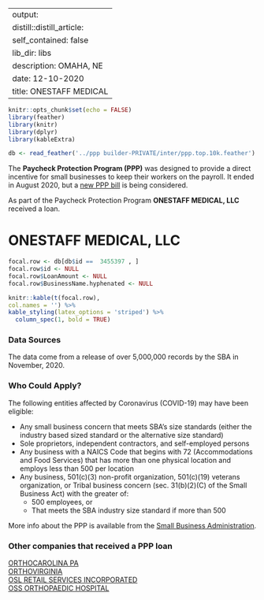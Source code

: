 
---
output:
  distill::distill_article:
    self_contained: false
    lib_dir: libs
description: OMAHA, NE 
date: 12-10-2020
title: ONESTAFF MEDICAL 
---




```r
knitr::opts_chunk$set(echo = FALSE)
library(feather)
library(knitr)
library(dplyr)
library(kableExtra)

db <- read_feather('../ppp builder-PRIVATE/inter/ppp.top.10k.feather')

```



The **Paycheck Protection Program (PPP)** was designed to provide a direct incentive for small businesses to keep their workers on the payroll. It ended in August 2020, but a [new PPP bill](https://thehill.com/policy/finance/529092-bipartisan-support-for-new-ppp-loans-gains-momentum-in-congress) is being considered.

As part of the Paycheck Protection Program **ONESTAFF MEDICAL, LLC** received a loan.


# ONESTAFF MEDICAL, LLC 

```r
focal.row <- db[db$id ==  3455397 , ]
focal.row$id <- NULL
focal.row$LoanAmount <- NULL
focal.row$BusinessName.hyphenated <- NULL

knitr::kable(t(focal.row), 
col.names = '') %>%
kable_styling(latex_options = 'striped') %>%
  column_spec(1, bold = TRUE)


```

### Data Sources

The data come from a release of over 5,000,000 records by the SBA in November, 2020.


### Who Could Apply?

The following entities affected by Coronavirus (COVID-19) may have been eligible:

+ Any small business concern that meets SBA’s size standards (either the industry based sized standard or the alternative size standard)
+ Sole proprietors, independent contractors, and self-employed persons
+ Any business with a NAICS Code that begins with 72 (Accommodations and Food Services) that has more than one physical location and employs less than 500 per location
+ Any business, 501(c)(3) non-profit organization, 501(c)(19) veterans organization, or Tribal business concern (sec. 31(b)(2)(C) of the Small Business Act) with the greater of:
  + 500 employees, or 
  + That meets the SBA industry size standard if more than 500


More info about the PPP is available from the [Small Business Administration](https://www.sba.gov/funding-programs/loans/coronavirus-relief-options/paycheck-protection-program).

 
### Other companies that received a PPP loan 
   
 [ORTHOCAROLINA PA](/Paycheck-Protection-Program/3472227-ORTHOCAROLINA-PA) <br> [ORTHOVIRGINIA](/Paycheck-Protection-Program/3473013-ORTHOVIRGINIA) <br> [OSL RETAIL SERVICES INCORPORATED](/Paycheck-Protection-Program/3475830-OSL-RETAIL-SERVICES-INCORPORATED) <br> [OSS ORTHOPAEDIC HOSPITAL](/Paycheck-Protection-Program/3476426-OSS-ORTHOPAEDIC-HOSPITAL) <br>